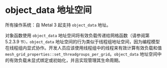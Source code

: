 # object_data 地址空间

<ToBePolishedAfterTranslation />

<OrigninalPDF title="4.7 object_data Address Space" />

所有操作系统：自 Metal 3 起支持 `object_data` 地址。

对象函数使用 `object_data` 地址空间将有效负载传递给网格函数（请参阅第 5.2.3.9 `节）。object_data` 地址空间的行为类似于线程组地址空间，因为编程模型在线程组内显式协作。开发人员应该使用线程组中的线程来有效计算有效负载和值 `mesh_grid_properties::set_threadgroups_per_grid`。`object_data` 地址空间中的有效负载未显式绑定或初始化，并且实现管理其生命周期。

